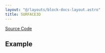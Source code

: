 ```yaml
---
layout: "@/layouts/block-docs-layout.astro"
title: SURFACE3D
---
```



<PythonDocsDisplay docstring={docstring} />

[Source Code](https://github.com/flojoy-ai/blocks/blob/main/blocks/VISUALIZERS/PLOTLY/SURFACE3D/SURFACE3D.py)

## Example
